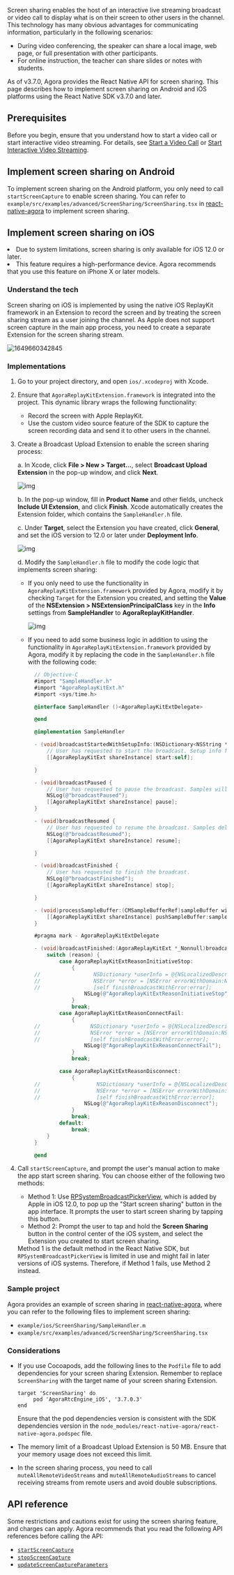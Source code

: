<PlatformWrapper platform="react-native">

Screen sharing enables the host of an interactive live streaming broadcast or video call to display what is on their screen to other users in the channel. This technology has many obvious advantages for communicating information, particularly in the following scenarios:

- During video conferencing, the speaker can share a local image, web page, or full presentation with other participants.
- For online instruction, the teacher can share slides or notes with students.

As of v3.7.0, Agora provides the React Native API for screen sharing. This page describes how to implement screen sharing on Android and iOS platforms using the React Native SDK v3.7.0 and later.

## Prerequisites

Before you begin, ensure that you understand how to start a video call or start interactive video streaming. For details, see [Start a Video Call](./Video/start_call_react_native?platform=React%20Native) or [Start Interactive Video Streaming](./Interactive%20Broadcast/start_live_react_native?platform=React%20Native).

## Implement screen sharing on Android

To implement screen sharing on the Android platform, you only need to call `startScreenCapture` to enable screen sharing. You can refer to `example/src/examples/advanced/ScreenSharing/ScreenSharing.tsx` in [react-native-agora](https://github.com/AgoraIO-Community/react-native-agora) to implement screen sharing.

## Implement screen sharing on iOS

<div class="alert note">
<li>Due to system limitations, screen sharing is only available for iOS 12.0 or later.</li>
<li>This feature requires a high-performance device. Agora recommends that you use this feature on iPhone X or later models.</li>
</div>


### Understand the tech

Screen sharing on iOS is implemented by using the native iOS ReplayKit framework in an Extension to record the screen and by treating the screen sharing stream as a user joining the channel. As Apple does not support screen capture in the main app process, you need to create a separate Extension for the screen sharing stream.

![1649660342845](https://web-cdn.agora.io/docs-files/1649660342845)

### Implementations

1. Go to your project directory, and open `ios/.xcodeproj` with Xcode.

2. Ensure that `AgoraReplayKitExtension.framework` is integrated into the project. This dynamic library wraps the following functionality:

   - Record the screen with Apple ReplayKit.
   - Use the custom video source feature of the SDK to capture the screen recording data and send it to other users in the channel.

3. Create a Broadcast Upload Extension to enable the screen sharing process:

   a. In Xcode, click **File > New > Target...**, select **Broadcast Upload Extension** in the pop-up window, and click **Next**.

      ![img](https://web-cdn.agora.io/docs-files/1606368184836)

   b. In the pop-up window, fill in **Product Name** and other fields, uncheck **Include UI Extension**, and click **Finish**. Xcode automatically creates the Extension folder, which contains the `SampleHandler.h` file.

   c. Under **Target**, select the Extension you have created, click **General**, and set the iOS version to 12.0 or later under **Deployment Info**.

      ![img](https://web-cdn.agora.io/docs-files/1652254668249)

   d. Modify the `SampleHandler.h` file to modify the code logic that implements screen sharing:

      - If you only need to use the functionality in `AgoraReplayKitExtension.framework` provided by Agora, modify it by checking `Target` for the Extension you created, and setting the **Value** of the **NSExtension > NSExtensionPrincipalClass** key in the **Info** settings from **SampleHandler** to **AgoraReplayKitHandler**.

        ![img](https://web-cdn.agora.io/docs-files/1648112619203)

      - If you need to add some business logic in addition to using the functionality in `AgoraReplayKitExtension.framework` provided by Agora, modify it by replacing the code in the `SampleHandler.h` file with the following code:

        ```objective-c
          // Objective-C
          #import "SampleHandler.h"
          #import "AgoraReplayKitExt.h"
          #import <sys/time.h>

          @interface SampleHandler ()<AgoraReplayKitExtDelegate>

          @end

          @implementation SampleHandler

          - (void)broadcastStartedWithSetupInfo:(NSDictionary<NSString *,NSObject *> *)setupInfo {
              // User has requested to start the broadcast. Setup info from the UI extension can be supplied but optional.
              [[AgoraReplayKitExt shareInstance] start:self];

          }

          - (void)broadcastPaused {
              // User has requested to pause the broadcast. Samples will stop being delivered.
              NSLog(@"broadcastPaused");
              [[AgoraReplayKitExt shareInstance] pause];
          }

          - (void)broadcastResumed {
              // User has requested to resume the broadcast. Samples delivery will resume.
              NSLog(@"broadcastResumed");
              [[AgoraReplayKitExt shareInstance] resume];

          }

          - (void)broadcastFinished {
              // User has requested to finish the broadcast.
              NSLog(@"broadcastFinished");
              [[AgoraReplayKitExt shareInstance] stop];

          }

          - (void)processSampleBuffer:(CMSampleBufferRef)sampleBuffer withType:(RPSampleBufferType)sampleBufferType {
              [[AgoraReplayKitExt shareInstance] pushSampleBuffer:sampleBuffer withType:sampleBufferType];
          }

          #pragma mark - AgoraReplayKitExtDelegate

          - (void)broadcastFinished:(AgoraReplayKitExt *_Nonnull)broadcast reason:(AgoraReplayKitExtReason)reason {
              switch (reason) {
                  case AgoraReplayKitExtReasonInitiativeStop:
                      {
          //                 NSDictionary *userInfo = @{NSLocalizedDescriptionKey : @"Host app stop srceen capture"};
          //                 NSError *error = [NSError errorWithDomain:NSCocoaErrorDomain code:0 userInfo:userInfo];
          //                 [self finishBroadcastWithError:error];
                          NSLog(@"AgoraReplayKitExtReasonInitiativeStop");
                      }
                      break;
                  case AgoraReplayKitExtReasonConnectFail:
                      {
          //                NSDictionary *userInfo = @{NSLocalizedDescriptionKey : @"Connect host app fail need startScreenCapture in host app"};
          //                NSError *error = [NSError errorWithDomain:NSCocoaErrorDomain code:0 userInfo:userInfo];
          //                [self finishBroadcastWithError:error];
                          NSLog(@"AgoraReplayKitExReasonConnectFail");
                      }
                      break;

                  case AgoraReplayKitExtReasonDisconnect:
                      {
          //                  NSDictionary *userInfo = @{NSLocalizedDescriptionKey : @"disconnect with host app"};
          //                  NSError *error = [NSError errorWithDomain:NSCocoaErrorDomain code:0 userInfo:userInfo];
          //                  [self finishBroadcastWithError:error];
                          NSLog(@"AgoraReplayKitExReasonDisconnect");
                      }
                      break;
                  default:
                      break;
              }
          }

          @end
        ```

4. Call `startScreenCapture`, and prompt the user's manual action to make the app start screen sharing. You can choose either of the following two methods:

   - Method 1: Use [RPSystemBroadcastPickerView](https://developer.apple.com/documentation/replaykit/rpsystembroadcastpickerview), which is added by Apple in iOS 12.0, to pop up the "Start screen sharing" button in the app interface. It prompts the user to start screen sharing by tapping this button.
   - Method 2: Prompt the user to tap and hold the **Screen Sharing** button in the control center of the iOS system, and select the Extension you created to start screen sharing.

   <div class="alert note">Method 1 is the default method in the React Native SDK, but <code>RPSystemBroadcastPickerView</code> is limited in use and might fail in later versions of iOS systems. Therefore, if Method 1 fails, use Method 2 instead.</div>

### Sample project

Agora provides an example of screen sharing in [react-native-agora](https://github.com/AgoraIO-Community/react-native-agora), where you can refer to the following files to implement screen sharing:

- `example/ios/ScreenSharing/SampleHandler.m`
- `example/src/examples/advanced/ScreenSharing/ScreenSharing.tsx`

### Considerations

- If you use Cocoapods, add the following lines to the `Podfile` file to add dependencies for your screen sharing Extension. Remember to replace `ScreenSharing` with the target name of your screen sharing Extension.

  ```
  target 'ScreenSharing' do
       pod 'AgoraRtcEngine_iOS', '3.7.0.3'
  end
  ```

  <div class="alert note">Ensure that the pod dependencies version is consistent with the SDK dependencies version in the  <code>node_modules/react-native-agora/react-native-agora.podspec</code> file.</div>

- The memory limit of a Broadcast Upload Extension is 50 MB. Ensure that your memory usage does not exceed this limit.

- In the screen sharing process, you need to call `muteAllRemoteVideoStreams` and `muteAllRemoteAudioStreams` to cancel receiving streams from remote users and avoid double subscriptions.


## API reference

Some restrictions and cautions exist for using the screen sharing feature, and charges can apply. Agora recommends that you read the following API references before calling the API:

- [`startScreenCapture` ](./API%20Reference/react_native/v3.7.0/classes/rtcengine.html#startscreencapture)
- [`stopScreenCapture`](./API%20Reference/react_native/v3.7.0/classes/rtcengine.html#stopscreencapture)
- [`updateScreenCaptureParameters`](./API%20Reference/react_native/v3.7.0/classes/rtcengine.html#updatescreencaptureparameters)

</PlatformWrapper>